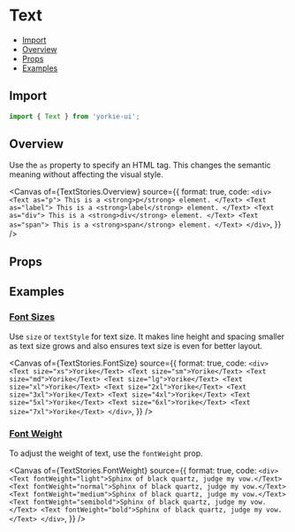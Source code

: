 # Text


<Meta of={TextStories} />

- [Import](#import)
- [Overview](#overview)
- [Props](#props)
- [Examples](#examples)

## Import

```jsx
import { Text } from 'yorkie-ui';
```

## Overview

Use the `as` property to specify an HTML tag. This changes the semantic meaning without affecting the visual style.

<Canvas
  of={TextStories.Overview}
  source={{
    format: true,
    code: `
      <div>
        <Text as="p">
          This is a <strong>p</strong> element.
        </Text>
        <Text as="label">
          This is a <strong>label</strong> element.
        </Text>
        <Text as="div">
          This is a <strong>div</strong> element.
        </Text>
        <Text as="span">
          This is a <strong>span</strong> element.
        </Text>
      </div>
    `,
  }}
/>

## Props

<Controls />

## Examples

### [Font Sizes](#text-font-sizes)

Use `size` or `textStyle` for text size. It makes line height and spacing smaller as text size grows and also ensures text size is even for better layout.

<Canvas
  of={TextStories.FontSize}
  source={{
    format: true,
    code: `
      <div>
        <Text size="xs">Yorike</Text>
        <Text size="sm">Yorike</Text>
        <Text size="md">Yorike</Text>
        <Text size="lg">Yorike</Text>
        <Text size="xl">Yorike</Text>
        <Text size="2xl">Yorike</Text>
        <Text size="3xl">Yorike</Text>
        <Text size="4xl">Yorike</Text>
        <Text size="5xl">Yorike</Text>
        <Text size="6xl">Yorike</Text>
        <Text size="7xl">Yorike</Text>
      </div>
    `,
  }}
/>

### [Font Weight](#text-font-weight)

To adjust the weight of text, use the `fontWeight` prop.

<Canvas
  of={TextStories.FontWeight}
  source={{
    format: true,
    code: `
      <div>
        <Text fontWeight="light">Sphinx of black quartz, judge my vow.</Text>
        <Text fontWeight="normal">Sphinx of black quartz, judge my vow.</Text>
        <Text fontWeight="medium">Sphinx of black quartz, judge my vow.</Text>
        <Text fontWeight="semibold">Sphinx of black quartz, judge my vow.</Text>
        <Text fontWeight="bold">Sphinx of black quartz, judge my vow.</Text>
      </div>
    `,
  }}
/>
